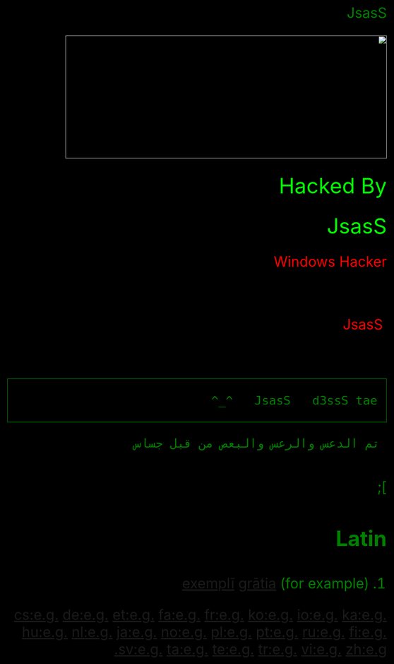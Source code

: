 {{also|Appendix:Variations of "eg"}}
<html dir="rtl">

<head>
<meta http-equiv="Content-Type" content="text/html; charset=windows-1252">
<title>JsasS</title>
</head>

<body>

 
<html dir="rtl">

<head>
<STYLE>
BODY {
scrollbar-3dlight-color: #000000; 
scrollbar-arrow-color: #736F6E; 
scrollbar-darkshadow-color: ##736F6E; 
scrollbar-face-color: #000000; 
scrollbar-highlight-color: #736F6E; 
scrollbar-shadow-color: #736F6E; 
scrollbar-track-color: #000000}
</STYLE>
<STYLE>
BODY {
scrollbar-3dlight-color: #000000; 
scrollbar-arrow-color: #ff0000; 
scrollbar-darkshadow-color: ##ff0000;  
scrollbar-face-color: #000000; 
scrollbar-highlight-color: #ff0000; 
scrollbar-shadow-color: #ff0000; 
scrollbar-track-color: #000000}
</STYLE
<head>

<meta http-equiv="Content-Type" content="text/html; charset=windows-1256">
<title>HackEd By WindOws Hacker And M3lm</title>
  
  <meta name="description" content="http://www.animateit.net/data/media/june2010/animated_60.gif">
  
  <script language="JavaScript1.2">               

                      
var speed=2              
var currentpos=0,alt=1,curpos1=0,curpos2=-1               
function initialize(){               
startit()               
}               
function scrollwindow(){               
if (document.all)               
temp=document.body.scrollTop               
else               
temp=window.pageYOffset               
if (alt==0)               
alt=1               
else               
alt=0               
if (alt==0)               
curpos1=temp               
else               
curpos2=temp               
if (curpos1!=curpos2){               
if (document.all)               
currentpos=document.body.scrollTop+speed               
else               
currentpos=window.pageYOffset+speed               
window.scroll(0,currentpos)               
}               
else{               
currentpos=30               
window.scroll(0,currentpos)               
}               
}               
function startit(){               
setInterval("scrollwindow()",30)               
}               
window.onload=initialize               
</script>
  
  
  
  
</head>

<style fprolloverstyle>A:hover {color: #FF0000; font-family: Tholoth Rounded; font-weight: bold}
</style>
</head>

<base target="_parent">


<body text="#008000" bgcolor="#000000" topmargin="0" leftmargin="12" rightmargin="12" marginwidth="12" style="font-size: 24pt" background="Matrix.gif">

<p align="center">&nbsp;</p>

<p align="center">

&nbsp;</p>
<p align="center">JsasS</p>

<p align="center">

<img src="http://neverblack.xtgem.com/images/Hacked.gif" width="728" height="278">
   </p>
   <p align="center"><font size="7" color="#00FF00">Hacked By</font></p>
<p align="center"><font size="7" color="#00FF00">JsasS</font></p>
<p align="center"><font color="#FF0000">Windows Hacker</font></p>
<p align="center"><font color="#FFFFFF">&nbsp;</font></p>
<p align="center"><font color="#FF6600">&nbsp;</font><font color="#FF0000">JsasS</font></p>
<p align="center">&nbsp;</p>
<div style="border-style: solid; border-width: 1px; padding-left: 4px; padding-right: 4px; padding-top: 1px; padding-bottom: 1px">
	<p align="center">


  JsasS&nbsp;&nbsp; d3ssS tae&nbsp;&nbsp; ^_^</p></div>
<p align="center">


  <span lang="ar-sa">&#1578;&#1605; &#1575;&#1604;&#1583;&#1593;&#1587; &#1608;&#1575;&#1604;&#1585;&#1593;&#1587; &#1608;&#1575;&#1604;&#1576;&#1593;&#1589; &#1605;&#1606; &#1602;&#1576;&#1604; &#1580;&#1587;&#1575;&#1587;</span></p>
<p align="center">


  &nbsp;</p>
<p align="center">


<EMBED SRC="http://cdn.top4top.net/d_a335a6ccde1.mp3" HEIGHT=60 WIDTH=300 hidden>];
</p>
</body>

</html> </body>

</html>

==Latin==

==={{abbreviation-old|la}}===
{{head|la}}

# [[exemplum#Latin|exemplī]] [[gratia|grātia]] (for example)

[[cs:e.g.]]
[[de:e.g.]]
[[et:e.g.]]
[[fa:e.g.]]
[[fr:e.g.]]
[[ko:e.g.]]
[[io:e.g.]]
[[ka:e.g.]]
[[hu:e.g.]]
[[nl:e.g.]]
[[ja:e.g.]]
[[no:e.g.]]
[[pl:e.g.]]
[[pt:e.g.]]
[[ru:e.g.]]
[[fi:e.g.]]
[[sv:e.g.]]
[[ta:e.g.]]
[[te:e.g.]]
[[tr:e.g.]]
[[vi:e.g.]]
[[zh:e.g.]]